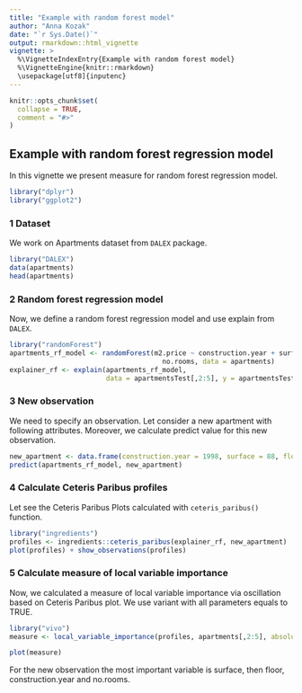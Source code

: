 ---
title: "Example with random forest model"
author: "Anna Kozak"
date: "`r Sys.Date()`"
output: rmarkdown::html_vignette
vignette: >
  %\VignetteIndexEntry{Example with random forest model}
  %\VignetteEngine{knitr::rmarkdown}
  \usepackage[utf8]{inputenc}
---

```{r setup, include = FALSE}
knitr::opts_chunk$set(
  collapse = TRUE,
  comment = "#>"
)
```

## Example with random forest regression model

In this vignette we present measure for random forest regression model.


```{r, include=FALSE, warning=FALSE, error=FALSE, message=FALSE}
library("dplyr")
library("ggplot2")
```
### 1 Dataset

We work on Apartments dataset from `DALEX` package.

```{r, warning = FALSE, echo = FALSE, message = FALSE, include = TRUE}
library("DALEX")
data(apartments)
head(apartments)
```

### 2 Random forest regression model

Now, we define a random forest regression model and use explain from `DALEX`.

```{r, warning = FALSE, error = FALSE, message = FALSE, include = TRUE}
library("randomForest")
apartments_rf_model <- randomForest(m2.price ~ construction.year + surface + floor +
                                      no.rooms, data = apartments)
explainer_rf <- explain(apartments_rf_model,
                        data = apartmentsTest[,2:5], y = apartmentsTest$m2.price)
```


### 3 New observation

We need to specify an observation. Let consider a new apartment with following attributes. Moreover, we calculate predict value for this new observation.

```{r, warning = FALSE, error = FALSE, message = FALSE, include = TRUE}
new_apartment <- data.frame(construction.year = 1998, surface = 88, floor = 2L, no.rooms = 3)
predict(apartments_rf_model, new_apartment)
```

### 4 Calculate Ceteris Paribus profiles

Let see the Ceteris Paribus Plots calculated with `ceteris_paribus()` function.

```{r, warning = FALSE, error = FALSE, message = FALSE, include = TRUE}
library("ingredients")
profiles <- ingredients::ceteris_paribus(explainer_rf, new_apartment)
plot(profiles) + show_observations(profiles)
```

### 5 Calculate measure of local variable importance

Now, we calculated a measure of local variable importance via oscillation based on Ceteris Paribus plot. We use variant with all parameters equals to TRUE.

```{r, warning = FALSE, error = FALSE, message = FALSE, include = TRUE}
library("vivo")
measure <- local_variable_importance(profiles, apartments[,2:5], absolute_deviation = TRUE, point = TRUE, density = TRUE)
```

```{r, warning = FALSE, error = FALSE, message = FALSE, include = TRUE}
plot(measure)
```



For the new observation the most important variable is surface, then floor, construction.year and no.rooms.

